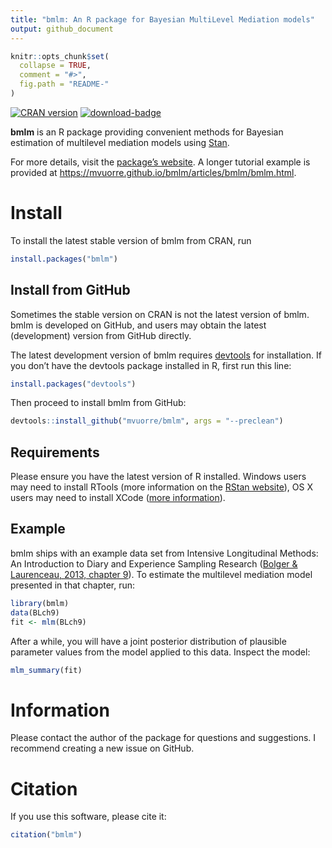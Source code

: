 ```yaml
---
title: "bmlm: An R package for Bayesian MultiLevel Mediation models"
output: github_document
---
```


<!-- README.md is generated from README.Rmd. Please edit that file -->

```r
knitr::opts_chunk$set(
  collapse = TRUE,
  comment = "#>",
  fig.path = "README-"
)
```

[![CRAN version](http://www.r-pkg.org/badges/version/bmlm)](http://www.r-pkg.org/pkg/bmlm)
[![download-badge](http://cranlogs.r-pkg.org/badges/bmlm)](http://cran.rstudio.com/web/packages/bmlm/index.html)

**bmlm** is an R package providing convenient methods for Bayesian estimation of multilevel mediation models using [Stan](http://mc-stan.org/).

For more details, visit the [package's website](https://mvuorre.github.io/bmlm/). A longer tutorial example is provided at <https://mvuorre.github.io/bmlm/articles/bmlm/bmlm.html>.

# Install

To install the latest stable version of bmlm from CRAN, run 

```r
install.packages("bmlm")
```

## Install from GitHub

Sometimes the stable version on CRAN is not the latest version of bmlm. bmlm is developed on GitHub, and users may obtain the latest (development) version from GitHub directly.

The latest development version of bmlm requires [devtools](https://cran.r-project.org/package=devtools) for installation. If you don't have the devtools package installed in R, first run this line:

```r
install.packages("devtools")
```

Then proceed to install bmlm from GitHub:

```r
devtools::install_github("mvuorre/bmlm", args = "--preclean")
```

## Requirements

Please ensure you have the latest version of R installed. Windows users may need to install RTools (more information on the [RStan website](https://github.com/stan-dev/rstan/wiki/Installing-RStan-on-Windows)), OS X users may need to install XCode ([more information](https://github.com/stan-dev/rstan/wiki/Installing-RStan-on-Mac-or-Linux)).

## Example

bmlm ships with an example data set from Intensive Longitudinal Methods: An Introduction to Diary and Experience Sampling Research ([Bolger & Laurenceau, 2013, chapter 9](http://www.intensivelongitudinal.com/)). To estimate the multilevel mediation model presented in that chapter, run:

```r
library(bmlm)
data(BLch9)
fit <- mlm(BLch9)
```

After a while, you will have a joint posterior distribution of plausible parameter values from the model applied to this data. Inspect the model:

```r
mlm_summary(fit)
```

# Information

Please contact the author of the package for questions and suggestions. I recommend creating a new issue on GitHub.

# Citation

If you use this software, please cite it:

```r
citation("bmlm")
```

